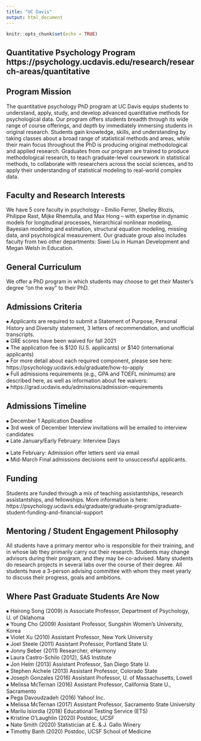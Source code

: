 ---
title: "UC Davis"
output: html_document
---

```{r setup, include=FALSE}
knitr::opts_chunk$set(echo = TRUE)
```


## Quantitative Psychology Program https://psychology.ucdavis.edu/research/research-areas/quantitative {-}

## Program Mission  {-}
The quantitative psychology PhD program at UC Davis equips students to understand, apply, study, and develop advanced quantitative methods for psychological data. Our program offers students breadth through its wide range of course offerings, and depth by immediately immersing students in original research. Students gain knowledge, skills, and understanding by taking classes about a broad range of statistical methods and areas, while their main focus throughout the PhD is producing original methodological and applied research. Graduates from our program are trained to produce methodological research, to teach graduate-level coursework in statistical methods, to collaborate with researchers across the social sciences, and to apply their understanding of statistical modeling to real-world complex data.



## Faculty and Research Interests  {-}
We have 5 core faculty in psychology – Emilio Ferrer, Shelley Blozis, Philippe Rast, Mijke Rhemtulla, and Max Hong – with expertise in dynamic models for longitudinal processes, hierarchical nonlinear modeling, Bayesian modeling and estimation, structural equation modeling, missing data, and psychological measurement. Our graduate group also includes faculty from two other departments: Siwei Liu in Human Development and Megan Welsh in Education.





## General Curriculum  {-}
We offer a PhD program in which students may choose to get their Master’s degree “on the way” to their PhD.




## Admissions Criteria  {-}
⦁	Applicants are required to submit a Statement of Purpose, Personal History and Diversity statement, 3 letters of recommendation, and unofficial transcripts.  
⦁	GRE scores have been waived for fall 2021  
⦁	The application fee is $120 (U.S. applicants) or $140 (international applicants)  
⦁	For more detail about each required component, please see here: https://psychology.ucdavis.edu/graduate/how-to-apply    
⦁	Full admissions requirements (e.g., GPA and TOEFL minimums) are described here, as well as information about fee waivers:    
⦁	https://grad.ucdavis.edu/admissions/admission-requirements  



## Admissions Timeline  {-}
⦁	December 1 Application Deadline  
⦁	3rd week of December Interview   invitations will be emailed to interview candidates  
⦁	Late January/Early February: Interview Days  

⦁	Late February: Admission offer letters sent via email  
⦁	Mid-March Final admissions decisions sent to unsuccessful applicants.  


## Funding  {-}
Students are funded through a mix of teaching assistantships, research assistantships, and fellowships. More information is here: https://psychology.ucdavis.edu/graduate/graduate-program/graduate-student-funding-and-financial-support



## Mentoring / Student Engagement Philosophy  {-}
All students have a primary mentor who is responsible for their training, and in whose lab they primarily carry out their research. Students may change advisors during their program, and they may be co-advised. Many students do research projects in several labs over the course of their degree. All students have a 3-person advising committee with whom they meet yearly to discuss their progress, goals and ambitions.



## Where Past Graduate Students Are Now  {-}
⦁	Hairong Song (2009) is Associate Professor, Department of Psychology, U. of Oklahoma  
⦁	Young Cho (2009) Assistant Professor, Sungshin Women’s University, Korea  
⦁	Violet Xu (2010) Assistant Professor, New York University  
⦁	Joel Steele (2011) Assistant Professor, Portland State U.  
⦁	Jonny Beber (2011) Researcher, eHarmony  
⦁	Laura Castro-Schilo (2012), SAS Institute  
⦁	Jon Helm (2013) Assistant Professor, San Diego State U.  
⦁	Stephen Aichele (2013) Assistant Professor, Colorado State  
⦁	Joseph Gonzales (2016) Assistant Professor, U. of Massachusetts, Lowell  
⦁	Melissa McTernan (2016) Assistant Professor, California State U., Sacramento  
⦁	Pega Davoudzadeh (2016) Yahoo! Inc.  
⦁	Melissa McTernan (2017) Assistant Professor, Sacramento State University  
⦁	Marilu Isiordia (2018) Educational Testing Service (ETS)  
⦁	Kristine O’Laughlin (2020) Postdoc, UCSF  
⦁	Nate Smith (2020) Statistician at E. & J. Gallo Winery  
⦁	Timothy Banh (2020) Postdoc, UCSF School of Medicine  



